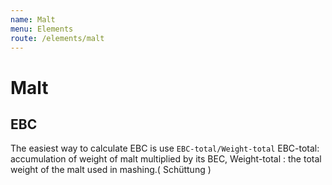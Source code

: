 ```yaml
---
name: Malt
menu: Elements
route: /elements/malt
---
```


# Malt

## EBC

The easiest way to calculate EBC is use `EBC-total/Weight-total`
EBC-total: accumulation of weight of malt multiplied by its BEC,
Weight-total : the total weight of the malt used in mashing.( Schüttung )